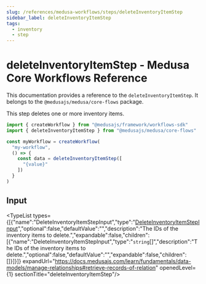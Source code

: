```yaml
---
slug: /references/medusa-workflows/steps/deleteInventoryItemStep
sidebar_label: deleteInventoryItemStep
tags:
  - inventory
  - step
---
```



# deleteInventoryItemStep - Medusa Core Workflows Reference

This documentation provides a reference to the `deleteInventoryItemStep`. It belongs to the `@medusajs/medusa/core-flows` package.

This step deletes one or more inventory items.

```ts title="src/workflows/my-workflow.ts"
import { createWorkflow } from "@medusajs/framework/workflows-sdk"
import { deleteInventoryItemStep } from "@medusajs/medusa/core-flows"

const myWorkflow = createWorkflow(
  "my-workflow",
  () => {
    const data = deleteInventoryItemStep([
      "{value}"
    ])
  }
)
```
  

## Input

<TypeList types={[{"name":"DeleteInventoryItemStepInput","type":"[DeleteInventoryItemStepInput](../../../../types/core_flows.DeleteInventoryItemStepInput/page.mdx)","optional":false,"defaultValue":"","description":"The IDs of the inventory items to delete.","expandable":false,"children":[{"name":"DeleteInventoryItemStepInput","type":"`string`[]","description":"The IDs of the inventory items to delete.","optional":false,"defaultValue":"","expandable":false,"children":[]}]}]} expandUrl="https://docs.medusajs.com/learn/fundamentals/data-models/manage-relationships#retrieve-records-of-relation" openedLevel={1} sectionTitle="deleteInventoryItemStep"/>
